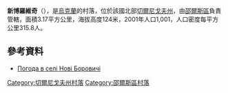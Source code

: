 {{coord|51|55|55|N|31|51|30|E|scale:100000|display=title}}

'''新博羅維奇'''（{{lang-uk|Нові Боровичі}}），是[[烏克蘭|烏克蘭]]的村落，位於該國北部[[切爾尼戈夫州|切爾尼戈夫州]]，由[[邵爾斯區|邵爾斯區]]負責管轄，面積3.17平方公里，海拔高度124米，2001年人口1,001，人口密度每平方公里315.8人。

==參考資料==
* [http://weather.in.ua/ua/chernigovskaja/17343 Погода в селі Нові Боровичі] {{Wayback|url=http://weather.in.ua/ua/chernigovskaja/17343 |date=20111220113757 }}

[[Category:切爾尼戈夫州村落|Category:切爾尼戈夫州村落]]
[[Category:邵爾斯區村落|Category:邵爾斯區村落]]


{{Chernihiv-geo-stub}}